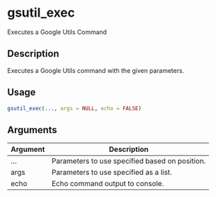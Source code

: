 # gsutil_exec


Executes a Google Utils Command




## Description

Executes a Google Utils command with the given parameters.





## Usage
```r
gsutil_exec(..., args = NULL, echo = FALSE)
```




## Arguments


Argument      |Description
------------- |----------------
... | Parameters to use specified based on position.
args | Parameters to use specified as a list.
echo | Echo command output to console.






